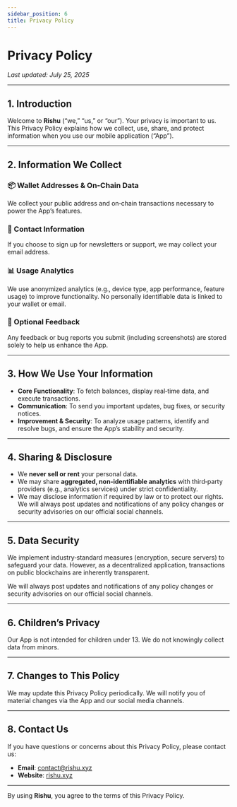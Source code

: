 ```yaml
---
sidebar_position: 6
title: Privacy Policy
---
```


# Privacy Policy

_Last updated: July 25, 2025_

---

## 1. Introduction

Welcome to **Rishu** (“we,” “us,” or “our”). Your privacy is important to us. This Privacy Policy explains how we collect, use, share, and protect information when you use our mobile application (“App”).

---

## 2. Information We Collect

### 📦 Wallet Addresses & On‑Chain Data

We collect your public address and on‑chain transactions necessary to power the App’s features.

### 📧 Contact Information

If you choose to sign up for newsletters or support, we may collect your email address.

### 📊 Usage Analytics

We use anonymized analytics (e.g., device type, app performance, feature usage) to improve functionality. No personally identifiable data is linked to your wallet or email.

### 💬 Optional Feedback

Any feedback or bug reports you submit (including screenshots) are stored solely to help us enhance the App.

---

## 3. How We Use Your Information

- **Core Functionality**: To fetch balances, display real‑time data, and execute transactions.
- **Communication**: To send you important updates, bug fixes, or security notices.
- **Improvement & Security**: To analyze usage patterns, identify and resolve bugs, and ensure the App’s stability and security.

---

## 4. Sharing & Disclosure

- We **never sell or rent** your personal data.
- We may share **aggregated, non‑identifiable analytics** with third‑party providers (e.g., analytics services) under strict confidentiality.
- We may disclose information if required by law or to protect our rights. We will always post updates and notifications of any policy changes or security advisories on our official social channels.

---

## 5. Data Security

We implement industry‑standard measures (encryption, secure servers) to safeguard your data. However, as a decentralized application, transactions on public blockchains are inherently transparent.

We will always post updates and notifications of any policy changes or security advisories on our official social channels.

---

## 6. Children’s Privacy

Our App is not intended for children under 13. We do not knowingly collect data from minors.

---

## 7. Changes to This Policy

We may update this Privacy Policy periodically. We will notify you of material changes via the App and our social media channels.

---

## 8. Contact Us

If you have questions or concerns about this Privacy Policy, please contact us:

- **Email**: [contact@rishu.xyz](mailto:contact@rishu.xyz)
- **Website**: [rishu.xyz](https://rishu.xyz)

---

By using **Rishu**, you agree to the terms of this Privacy Policy.
